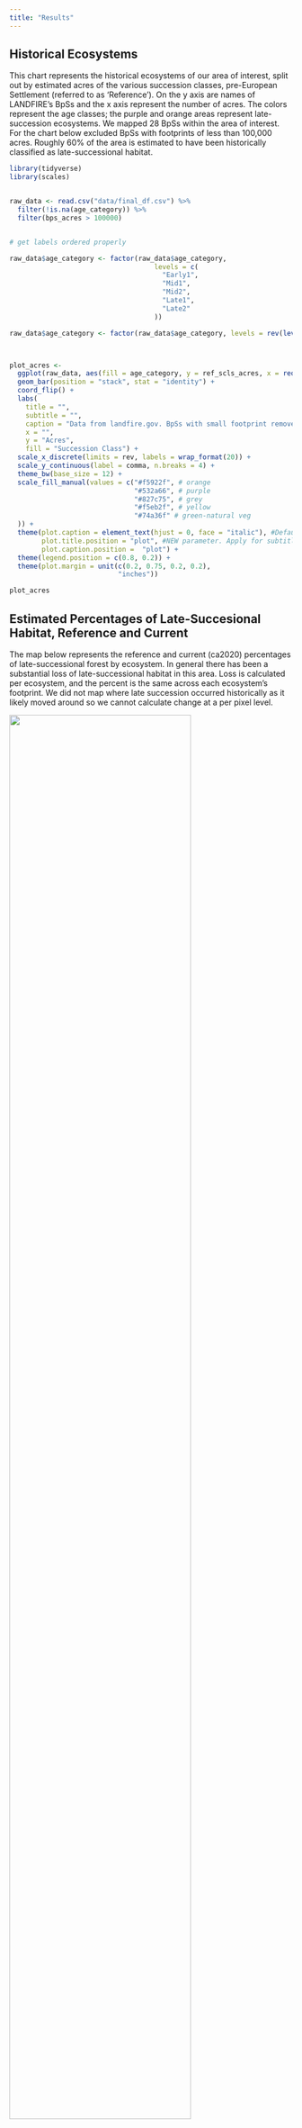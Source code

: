 ```yaml
---
title: "Results"
---
```


## Historical  Ecosystems

This chart represents the historical ecosystems of our area of interest, split out by estimated acres of the various succession classes, pre-European Settlement (referred to as 'Reference'). On the y axis are names of LANDFIRE’s BpSs and the x axis represent the number of acres. The colors represent the age classes; the purple and orange areas represent late-succession ecosystems. We mapped 28 BpSs within the area of interest. For the chart below excluded BpSs with footprints of less than 100,000 acres. Roughly 60% of the area is estimated to have been historically classified as late-successional habitat.


```r

library(tidyverse)
library(scales)


raw_data <- read.csv("data/final_df.csv") %>%
  filter(!is.na(age_category)) %>%
  filter(bps_acres > 100000)


# get labels ordered properly

raw_data$age_category <- factor(raw_data$age_category, 
                                    levels = c(
                                      "Early1",
                                      "Mid1",
                                      "Mid2",
                                      "Late1",
                                      "Late2"
                                    ))

raw_data$age_category <- factor(raw_data$age_category, levels = rev(levels(raw_data$age_category)))



plot_acres <-
  ggplot(raw_data, aes(fill = age_category, y = ref_scls_acres, x = reorder(bps_name, -bps_acres))) +
  geom_bar(position = "stack", stat = "identity") +
  coord_flip() +
  labs(
    title = "",
    subtitle = "",
    caption = "Data from landfire.gov. BpSs with small footprint removed for clarity (> 100k acres)",
    x = "",
    y = "Acres",
    fill = "Succession Class") +
  scale_x_discrete(limits = rev, labels = wrap_format(20)) +
  scale_y_continuous(label = comma, n.breaks = 4) + 
  theme_bw(base_size = 12) + 
  scale_fill_manual(values = c("#f5922f", # orange
                               "#532a66", # purple
                               "#827c75", # grey
                               "#f5eb2f", # yellow
                               "#74a36f" # green-natural veg
  )) +
  theme(plot.caption = element_text(hjust = 0, face = "italic"), #Default is hjust=1
        plot.title.position = "plot", #NEW parameter. Apply for subtitle too.
        plot.caption.position =  "plot") +
  theme(legend.position = c(0.8, 0.2)) + 
  theme(plot.margin = unit(c(0.2, 0.75, 0.2, 0.2),
                           "inches"))

plot_acres


```



## Estimated Percentages of Late-Succesional Habitat, Reference and Current

The map below represents the reference and current (ca2020) percentages of late-successional forest by ecosystem. In general there has been a substantial loss of late-successional habitat in this area. Loss is calculated per ecosystem, and the percent is the same across each ecosystem's footprint.  We did not map where late succession occurred historically as it likely moved around so we cannot calculate change at a per pixel level.


![](assets/ref_cur_late.jpg){width=80%}


## Estimated Changes in Late Successional, Reference to Current

This chart shows changes in amounts of late-successional habitat by ecosystem, reference to current (ca2020). The y axis are the top LANDFIRE BpSs and the x axis displays the percent change from reference to current . The arrows/ecosystems are arranged in descending order from most prevalent to least (at the bottom). Yellow arrows indicate a loss, while the green ones represent a gain.

Here we present the same ecosystems as above, i.e., ones mapped with more than 100,000ac. 

```r


## filter, group and add helper columns

old_classes <- c("Late1", "Late2")

old_growth_loss <- raw_data %>%
  filter(age_category %in% old_classes) %>%
  group_by(bps_name) %>%
  summarize(ref_percent = sum(ref_percent, na.rm = TRUE),
            cur_percent = sum(cur_percent, na.rm = TRUE),
            bps_acres = max(bps_acres)) %>%
  mutate(change = cur_percent - ref_percent,
       sign_change = (change >0)) 


# try arrow plot


arrow_plot <- old_growth_loss |> 
  ggplot(aes(
      x = ref_percent, xend = cur_percent, 
      y = reorder(bps_name, -bps_acres), yend = bps_name,
      color = sign_change)) +
  geom_segment(
    arrow = arrow(angle = 30, length = unit(0.5, 'cm')),
    size = 2) +
  labs(
    x = 'Percent Change', 
    y = element_blank(),
    title = 'Changes in Late Succession Classes References to ~2020',
    subtitle = 'BpSs in descending order by total extent'
  ) +
  scale_color_manual(
    values = c("#fcba03", "#10692c")) +
  theme_bw(base_size = 12) + 
  theme(legend.position = "none") +
  scale_y_discrete(limits = rev, labels = wrap_format(20)) 


arrow_plot

```



## Reference and current open-canopy late successional habitat

This map represents the percent of reference (left) and current (right), open-canopy, late-successional forests. Reference open-canopy late-succession habitat ranged from 5-68% per BpS, and currently that amount ranges from 1-28% per BpS. 

![](assets/ref_cur_late_open.jpg){width=80%}


## Reference and current closed-canopy late successional habitat

This map represents the percent of reference (left) and current (right), closed-canopy, late-successional forests. Reference closed-canopy late-succession habitat ranged from 42-55% per BpS, and currently that amount ranges from 32-84% per BpS. 

 

![](assets/ref_cur_late_closed.jpg){width=80%}



## Estimated Changes in Late Successional Habitat, Reference to Current, Open and Closed 

This chart shows change in amounts of late-successional open and closed canopy habitat by ecosystem, from modeled reference to mapped using data from 2020. The y axis are the top LANDFIRE BpSs and the x axis displays the percent change from reference to ca2020.  The arrows/ecosystems are arranged in descending order from most prevalent to least (at the bottom). Yellow arrows indicate a loss, while the green ones represent a gain.

**Example interpretations:**
1) North Pacific Maritime Mesic-Wet Douglas-fir Western Hemlock Forest experienced a ~73% decrease in closed-canopy and a ~5% decrease in open-canopy forest type.
2) Mediterranean California Dry-Mesic Mixed Conifer Forest and Woodland experienced a ~23% increase in closed-canopy and a ~35% decrease in open-canopy forest type.

```r

## old growth change split out by open/closed


library(tidyverse)


## filter, group and add helper columns


old_classes <- c("Late1", "Late2")

old_growth_chng_canopy <- raw_data %>%
  filter(age_category %in% old_classes) %>%
  filter(canopy_category != 'ALL') %>%
  group_by(bps_name, canopy_category) %>%
  summarize(ref_percent = sum(ref_percent, na.rm = TRUE),
            cur_percent = sum(cur_percent, na.rm = TRUE),
            bps_acres = max(bps_acres)) %>%
  mutate(change = cur_percent - ref_percent,
         sign_change = (change > 0)) 


## try chart with facets

facet_names <- c(
  "CLS" = "Closed Canopy",
  "OPN" = "Open Canopy"
)

canopy_arrow_plot <- old_growth_chng_canopy %>%
  ggplot(aes(
    x = ref_percent, xend = cur_percent, 
    y = reorder(bps_name, bps_acres), yend = bps_name,
    color = sign_change)) +
  geom_segment(
    arrow = arrow(angle = 30, length = unit(0.5, 'cm')),
    size = 2) +
  labs(
    x = 'Percent Change', 
    y = element_blank(),
    title = 'Changes in Late Succession Classes Historical to ~2020',
    subtitle = 'Arrows in descending order by total extent of ecosystem'
  ) +
  scale_color_manual(
    values = c("#fcba03", "#10692c")) +
  theme_bw(base_size = 12) + 
  theme(legend.position = "none") +
  facet_wrap(~ canopy_category, 
             ncol = 2,
             labeller = as_labeller(facet_names))+
  scale_y_discrete(limits = rev, labels = wrap_format(20))

canopy_arrow_plot


```



